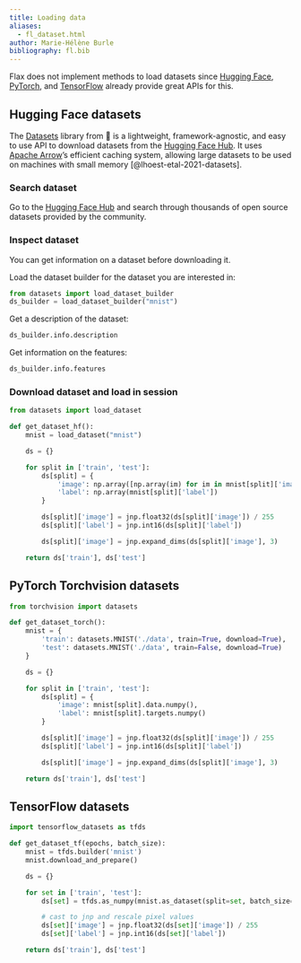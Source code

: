 ```yaml
---
title: Loading data
aliases:
  - fl_dataset.html
author: Marie-Hélène Burle
bibliography: fl.bib
---
```


:::{.def}

Flax does not implement methods to load datasets since [Hugging Face](https://github.com/huggingface/datasets), [PyTorch](https://github.com/pytorch/pytorch), and [TensorFlow](https://github.com/tensorflow/datasets) already provide great APIs for this.

:::

## Hugging Face datasets

The [Datasets](https://github.com/huggingface/datasets) library from 🤗 is a lightweight, framework-agnostic, and easy to use API to download datasets from the [Hugging Face Hub](https://huggingface.co/datasets). It uses [Apache Arrow](https://arrow.apache.org/)'s efficient caching system, allowing large datasets to be used on machines with small memory [@lhoest-etal-2021-datasets].

### Search dataset

Go to the [Hugging Face Hub](https://huggingface.co/datasets) and search through thousands of open source datasets provided by the community.

### Inspect dataset

You can get information on a dataset before downloading it.

Load the dataset builder for the dataset you are interested in:

```python
from datasets import load_dataset_builder
ds_builder = load_dataset_builder("mnist")
```

Get a description of the dataset:

```python
ds_builder.info.description
```

Get information on the features:

```python
ds_builder.info.features
```

### Download dataset and load in session

```python
from datasets import load_dataset

def get_dataset_hf():
    mnist = load_dataset("mnist")

    ds = {}

    for split in ['train', 'test']:
        ds[split] = {
            'image': np.array([np.array(im) for im in mnist[split]['image']]),
            'label': np.array(mnist[split]['label'])
        }

        ds[split]['image'] = jnp.float32(ds[split]['image']) / 255
        ds[split]['label'] = jnp.int16(ds[split]['label'])

        ds[split]['image'] = jnp.expand_dims(ds[split]['image'], 3)

    return ds['train'], ds['test']
```

## PyTorch Torchvision datasets

[](https://pytorch.org/vision/stable/datasets.html)

```python
from torchvision import datasets

def get_dataset_torch():
    mnist = {
        'train': datasets.MNIST('./data', train=True, download=True),
        'test': datasets.MNIST('./data', train=False, download=True)
    }

    ds = {}

    for split in ['train', 'test']:
        ds[split] = {
            'image': mnist[split].data.numpy(),
            'label': mnist[split].targets.numpy()
        }

        ds[split]['image'] = jnp.float32(ds[split]['image']) / 255
        ds[split]['label'] = jnp.int16(ds[split]['label'])

        ds[split]['image'] = jnp.expand_dims(ds[split]['image'], 3)

    return ds['train'], ds['test']
```

## TensorFlow datasets

[](https://github.com/tensorflow/datasets)

[](https://blog.tensorflow.org/2019/02/introducing-tensorflow-datasets.html)

```python
import tensorflow_datasets as tfds

def get_dataset_tf(epochs, batch_size):
    mnist = tfds.builder('mnist')
    mnist.download_and_prepare()

    ds = {}

    for set in ['train', 'test']:
        ds[set] = tfds.as_numpy(mnist.as_dataset(split=set, batch_size=-1))

        # cast to jnp and rescale pixel values
        ds[set]['image'] = jnp.float32(ds[set]['image']) / 255
        ds[set]['label'] = jnp.int16(ds[set]['label'])

    return ds['train'], ds['test']
```
